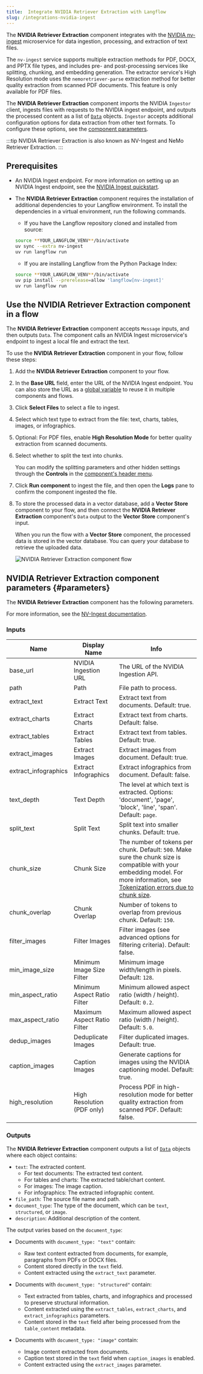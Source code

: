```yaml
---
title:  Integrate NVIDIA Retriever Extraction with Langflow
slug: /integrations-nvidia-ingest
---
```



The **NVIDIA Retriever Extraction** component integrates with the [NVIDIA nv-ingest](https://github.com/NVIDIA/nv-ingest) microservice for data ingestion, processing, and extraction of text files.

The `nv-ingest` service supports multiple extraction methods for PDF, DOCX, and PPTX file types, and includes pre-  and post-processing services like splitting, chunking, and embedding generation. The extractor service's High Resolution mode uses the `nemoretriever-parse` extraction method for better quality extraction from scanned PDF documents. This feature is only available for PDF files.

The **NVIDIA Retriever Extraction** component imports the NVIDIA `Ingestor` client, ingests files with requests to the NVIDIA ingest endpoint, and outputs the processed content as a list of [`Data`](/data-types#data) objects. `Ingestor` accepts additional configuration options for data extraction from other text formats. To configure these options, see the [component parameters](#parameters).

:::tip
NVIDIA Retriever Extraction is also known as NV-Ingest and NeMo Retriever Extraction.
:::

## Prerequisites

* An NVIDIA Ingest endpoint. For more information on setting up an NVIDIA Ingest endpoint, see the [NVIDIA Ingest quickstart](https://github.com/NVIDIA/nv-ingest?tab=readme-ov-file#quickstart).

* The **NVIDIA Retriever Extraction** component requires the installation of additional dependencies to your Langflow environment. To install the dependencies in a virtual environment, run the following commands.

  * If you have the Langflow repository cloned and installed from source:
  ```bash
  source **YOUR_LANGFLOW_VENV**/bin/activate
  uv sync --extra nv-ingest
  uv run langflow run
  ```

  * If you are installing Langflow from the Python Package Index:
  ```bash
  source **YOUR_LANGFLOW_VENV**/bin/activate
  uv pip install --prerelease=allow 'langflow[nv-ingest]'
  uv run langflow run
  ```

## Use the NVIDIA Retriever Extraction component in a flow

The **NVIDIA Retriever Extraction** component accepts `Message` inputs, and then outputs `Data`. The component calls an NVIDIA Ingest microservice's endpoint to ingest a local file and extract the text.

To use the **NVIDIA Retriever Extraction** component in your flow, follow these steps:

1. Add the **NVIDIA Retriever Extraction** component to your flow.
2. In the **Base URL** field, enter the URL of the NVIDIA Ingest endpoint.
You can also store the URL as a [global variable](/configuration-global-variables) to reuse it in multiple components and flows.
3. Click **Select Files** to select a file to ingest.
4. Select which text type to extract from the file: text, charts, tables, images, or infographics.
5. Optional: For PDF files, enable **High Resolution Mode** for better quality extraction from scanned documents.
6. Select whether to split the text into chunks.

    You can modify the splitting parameters and other hidden settings through the <Icon name="SlidersHorizontal" aria-hidden="true"/> **Controls** in the [component's header menu](/concepts-components#component-menus).

7. Click **Run component** to ingest the file, and then open the **Logs** pane to confirm the component ingested the file.
8. To store the processed data in a vector database, add a **Vector Store** component to your flow, and then connect the **NVIDIA Retriever Extraction** component's `Data` output to the **Vector Store** component's input.

    When you run the flow with a **Vector Store** component, the processed data is stored in the vector database.
    You can query your database to retrieve the uploaded data.

    ![NVIDIA Retriever Extraction component flow](nvidia-component-ingest-astra.png)

## NVIDIA Retriever Extraction component parameters {#parameters}

The **NVIDIA Retriever Extraction** component has the following parameters.

For more information, see the [NV-Ingest documentation](https://nvidia.github.io/nv-ingest/user-guide/).

### Inputs

| Name | Display Name | Info |
|------|--------------|------|
| base_url | NVIDIA Ingestion URL | The URL of the NVIDIA Ingestion API. |
| path | Path | File path to process. |
| extract_text | Extract Text | Extract text from documents. Default: true. |
| extract_charts | Extract Charts | Extract text from charts. Default: false. |
| extract_tables | Extract Tables | Extract text from tables. Default: true. |
| extract_images | Extract Images | Extract images from document. Default: true. |
| extract_infographics | Extract Infographics | Extract infographics from document. Default: false. |
| text_depth | Text Depth | The level at which text is extracted. Options: 'document', 'page', 'block', 'line', 'span'. Default: `page`. |
| split_text | Split Text | Split text into smaller chunks. Default: true. |
| chunk_size | Chunk Size | The number of tokens per chunk. Default: `500`. Make sure the chunk size is compatible with your embedding model. For more information, see [Tokenization errors due to chunk size](/components-processing#chunk-size). |
| chunk_overlap | Chunk Overlap | Number of tokens to overlap from previous chunk. Default: `150`. |
| filter_images | Filter Images | Filter images (see advanced options for filtering criteria). Default: false. |
| min_image_size | Minimum Image Size Filter | Minimum image width/length in pixels. Default: `128`. |
| min_aspect_ratio | Minimum Aspect Ratio Filter | Minimum allowed aspect ratio (width / height). Default: `0.2`. |
| max_aspect_ratio | Maximum Aspect Ratio Filter | Maximum allowed aspect ratio (width / height). Default: `5.0`. |
| dedup_images | Deduplicate Images | Filter duplicated images. Default: true. |
| caption_images | Caption Images | Generate captions for images using the NVIDIA captioning model. Default: true. |
| high_resolution | High Resolution (PDF only) | Process PDF in high-resolution mode for better quality extraction from scanned PDF. Default: false. |

### Outputs

The **NVIDIA Retriever Extraction** component outputs a list of [`Data`](/data-types#data) objects where each object contains:
- `text`: The extracted content.
  - For text documents: The extracted text content.
  - For tables and charts: The extracted table/chart content.
  - For images: The image caption.
  - For infographics: The extracted infographic content.
- `file_path`: The source file name and path.
- `document_type`: The type of the document, which can be `text`, `structured`, or `image`.
- `description`: Additional description of the content.

The output varies based on the `document_type`:

- Documents with `document_type: "text"` contain:
  - Raw text content extracted from documents, for example, paragraphs from PDFs or DOCX files.
  - Content stored directly in the `text` field.
  - Content extracted using the `extract_text` parameter.

- Documents with `document_type: "structured"` contain:
  - Text extracted from tables, charts, and infographics and processed to preserve structural information.
  - Content extracted using the `extract_tables`, `extract_charts`, and `extract_infographics` parameters.
  - Content stored in the `text` field after being processed from the `table_content` metadata.

- Documents with `document_type: "image"` contain:
  - Image content extracted from documents.
  - Caption text stored in the `text` field when `caption_images` is enabled.
  - Content extracted using the `extract_images` parameter.